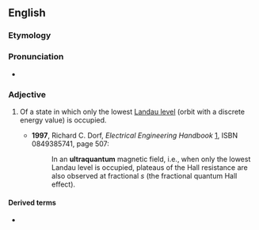 ==English==

===Etymology===
{{prefix|ultra|quantum|lang=en}}

===Pronunciation===
* {{IPA|ˌɔltrəˈkwɑntʌm|lang=en}}

===Adjective===
{{en-adj|-}}

# {{lb|en|physics}} Of a state in which only the lowest [[Landau level]] (orbit with a discrete energy value) is occupied.
#* '''1997''', Richard C. Dorf, ''Electrical Engineering Handbook'' [http://books.google.com/books?id=qP7HvuakLgEC], ISBN 0849385741, page 507:
#*: In an '''ultraquantum''' magnetic field, i.e., when only the lowest Landau level is occupied, plateaus of the Hall resistance are also observed at fractional ''s'' (the fractional quantum Hall effect).

====Derived terms====
* {{l|en|ultraquantum limit}}